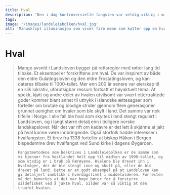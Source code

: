 ```yaml
---
title: Hval
description: 'Den i dag kontroversielle fangsten var veldig viktig i middelalderen.'
tags:
image: '/images/landsleiebolken/hval.jpg'
alt: 'Manuskript illuminasjon som viser fire menn som kutter opp en hval.'
---
```



# Hval

<Blockquote
    quote='«Folk kan fange hval hvor de vil, unntatt sildehval under sildefisket».'
    footer='Landsleiebolken, kapittel 64' />


<Container stil="initial side">
    Mange avsnitt i Landsloven bygger på rettsregler med røtter lang tid tilbake. Et eksempel er forskriftene om hval. De var inspirert av både den eldre Gulatingsloven og den eldre Frostatingsloven, og kan dateres tilbake til 1000-tallet. Mer enn 200 år senere var eierskap til en slik lukrativ, uforutsigbar ressurs fortsatt et høyaktuelt tema. At spekk, kjøtt og andre deler av hvalen utvilsomt var svært ettertraktede goder kommer blant annet til uttrykk i islandske ættesagaer som forteller om brutale og blodige strider gjennom flere generasjoner grunnet uenighet om hvaler som ble skylt i land. Det samme var nok tilfelle i Norge. I alle fall ble hval som skyltes i land stengt regulert i Landsloven, og i langt større detalj enn i tidligere norske landskapslover. Når det var rift om kadavre er det lett å skjønne at jakt på hval kunne være innbringende. Også storfolk hadde interesser i hvalfangsten. Et brev fra 1338 forteller at biskop Håkon i Bergen bispedømme drev hvalfangst ved Sund kirke i dagens Øygarden. 
    
    Fangstmetodene som beskrives i Landsleiebolken er de samme som vi kjenner fra Vestlandet helt opp til midten av 1900-tallet, og som stadig er i bruk på Færøyene. Hvalene ble drevet inn i hvalvåger, der de ble stengt inne og skutt på, eller de ble drevet på land. Dette er et godt eksempel på at Landsloven kan gi detaljert innblikk i hverdagslivet i middelalderen. Forresten må det bemerkes at det var høye bøter for å forstyrre sildefisket ved å jakte hval. Silden var så viktig at den trumfet hvalen.
</Container>

<Figure
    image="\images\landsleiebolken\hvalfangst.jpg"
    title="Skytte ventende paa hvalen. Skogsvåg. Fra Billedsamlingen, UBB."
    alt="Svart og hvitt bilde av hvalfangst fra trebåt med bue og pil."
    href="https://marcus.uib.no/instance/photograph/ubb-fh-d-026-010.html"
>
</Figure>
